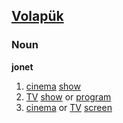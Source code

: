==[[Volapük]]==

===Noun===
'''jonet'''

# [[cinema]] [[show]] 
# [[TV]] [[show]] or [[program]]
# [[cinema]] or [[TV]] [[screen]]